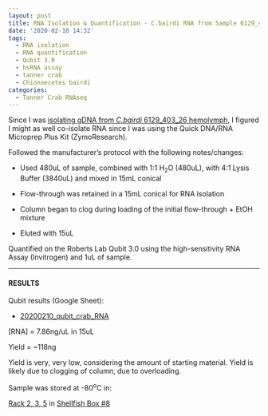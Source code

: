 ```yaml
---
layout: post
title: RNA Isolation & Quantification - C.bairdi RNA from Sample 6129_403_26
date: '2020-02-10 14:32'
tags:
  - RNA isolation
  - RNA quantification
  - Qubit 3.0
  - hsRNA assay
  - tanner crab
  - Chionoecetes bairdi
categories:
  - Tanner Crab RNAseq
---
```

Since I was [isolating gDNA from _C.bairdi_ 6129_403_26 hemolymph](https://robertslab.github.io/sams-notebook/2020/02/10/DNA-Isolation-&-Quantification-Additional-C.bairdi-gDNA-from-Sample-6129_403_26.html), I figured I might as well co-isolate RNA since I was using the Quick DNA/RNA Microprep Plus Kit (ZymoResearch).

Followed the manufacturer's protocol with the following notes/changes:

- Used 480uL of sample, combined with 1:1 H<sub>2</sub>O (480uL), with 4:1 Lysis Buffer (3840uL) and mixed in 15mL conical

- Flow-through was retained in a 15mL conical for RNA isolation

- Column began to clog during loading of the initial flow-through + EtOH mixture

- Eluted with 15uL


Quantified on the Roberts Lab Qubit 3.0 using the high-sensitivity RNA Assay (Invitrogen) and 1uL of sample.


---

#### RESULTS

Qubit results (Google Sheet):

- [20200210_qubit_crab_RNA](https://docs.google.com/spreadsheets/d/17HLwzVKPzZlLTBzsrX5XH5t2E8WhztdMlIicPTjr50Q/edit?usp=sharing)

[RNA] = 7.86ng/uL in 15uL

Yield = ~118ng

Yield is very, very low, considering the amount of starting material. Yield is likely due to clogging of column, due to overloading.

Sample was stored at -80<sup>o</sup>C in:

[Rack 2, 3, 5](http://b.link/srlab-80C) in [Shellfish Box #8](https://docs.google.com/spreadsheets/d/1ax6C-muxUTXxFEtfWdswBvueLhmxZzmwZcO2ur-0q-Q/edit#gid=1794729843)
